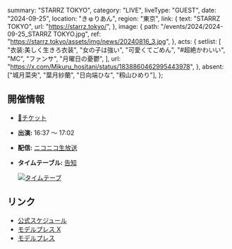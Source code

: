   summary: "STARRZ TOKYO",
  category: "LIVE",
  liveType: "GUEST",
  date: "2024-09-25",
  location: "きゅりあん",
  region: "東京",
  link: {
    text: "STARRZ TOKYO",
    url: "https://starrz.tokyo/",
  },
  image: {
    path: "/events/2024/2024-09-25_STARRZ TOKYO.jpg",
    ref: "https://starrz.tokyo/assets/img/news/20240816_3.jpg",
  },
  acts: {
    setlist: [
      "衣装:美しく生きろ衣装",
      "女の子は強い",
      "可愛くてごめん",
      "#超絶かわいい",
      "MC",
      "ファンサ",
      "月曜日の憂鬱",
    ],
    url: "https://x.com/Mikuru_hositani/status/1838860462995443978",
  },
  absent: ["城月菜央", "葉月紗蘭", "日向端ひな", "籾山ひめり"],
};

## 開催情報

- [🎫チケット](https://w.pia.jp/t/starrz-tokyo/)
- **出演:** 16:37 〜 17:02
- **配信:** [ニコニコ生放送](https://live.nicovideo.jp/watch/lv345701167)
- **タイムテーブル:** [告知](https://x.com/i/bookmarks?post_id=1831980736469233759)

  [![タイムテーブ](/events/2024/2024-09-25_STARRZ%20TOKYO_タイムテーブル.jpg)](/events/2024/2024-09-25_STARRZ%20TOKYO_タイムテーブル.jpg)

## リンク

- [公式スケジュール](https://takanenonadeshiko.jp/events/event/starrz-tokyo/)
- [モデルプレス X](https://x.com/modelpress/status/1824406111170204083)
- [モデルプレス](https://mdpr.jp/interview/detail/4351681)
